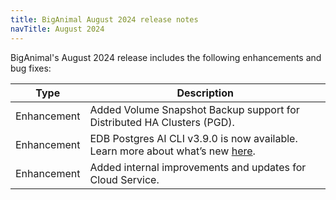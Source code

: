 ```yaml
---
title: BigAnimal August 2024 release notes
navTitle: August 2024
---
```


BigAnimal's August 2024 release includes the following enhancements and bug fixes:

| Type        | Description                                                                                                                  |
|-------------|------------------------------------------------------------------------------------------------------------------------------|
| Enhancement | Added Volume Snapshot Backup support for Distributed HA Clusters (PGD).                                                      |
| Enhancement | EDB Postgres AI CLI v3.9.0 is now available. Learn more about what’s new [here](https://cli.biganimal.com/versions/v3.9.0/). |
| Enhancement | Added internal improvements and updates for Cloud Service.                                                                   |



